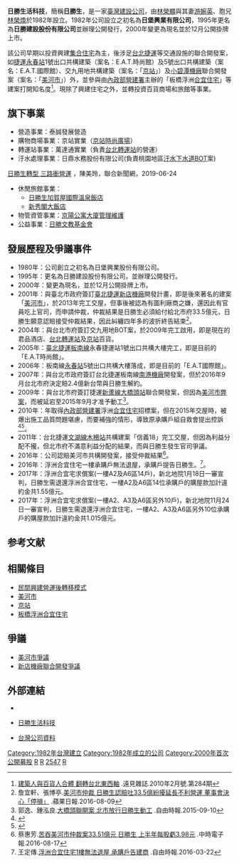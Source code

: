{{Infobox Company
| company_name         = 日勝生活科技股份有限公司
| company_name_en      = Radium Life Tech Co., Ltd.
| trading_name         = 日勝生
| company_logo         = 
| company_type         = [[上市公司|上市公司]]
| traded_as            = {{twse|2547}}<br>（2000年12月22日上市）
| local_code_name              = TW
| local_code              = 12373243
| company_slogan       = Co-living On
| foundation           = 1982年3月26日
| location             = {{ROC-TW}}<br>[[台北市|台北市]][[大同區_(臺北市)|大同區]][[市民大道|市民大道一段]]209號14樓
| key_people           = [[董事長|董事長]]：[[林榮顯|林榮顯]]<br>[[總經理|總經理]]：[[劉垚凱|劉垚凱]]
| industry             = [[營建|建設營造業]]
| products             = 興建住宅、商業大樓及出租出售業務
| capital              = [[新臺幣|新台幣]]8,944,192,630元（2016年3月）
| revenue              = 
| operating_income     = 
| profit               = 
| num_employees        = 
| accounting_period    = 
| parent               = 
| divisions            = 
| subsid               = [[京站實業|京站實業]]<br/>[[萬達通實業|萬達通實業]]<br/>[[日勝生加賀屋|日勝生加賀屋]]<br/>[[新秀閣大飯店|新秀閣大飯店]]<br/>[[泰誠發展營造|泰誠發展營造]]<br/>[[集順生活科技|集順生活科技]]<br/>[[日翔租賃興業|日翔租賃興業]]<br/>[[日鼎水務|日鼎水務]]<br/>[[京陽公寓大廈管理維護|京陽公寓大廈管理維護]]
| homepage             = {{url|https://www.radium.com.tw/}}
| footnotes            = 
}}

'''日勝生活科技'''，簡稱'''日勝生'''，是一家[[臺灣|臺灣]][[建設|建設]][[公司|公司]]，由[[林榮顯|林榮顯]]與其妻[[游婉英|游婉英]]、胞兄[[林榮煥|林榮煥]]於1982年設立。1982年公司設立之初名為'''日堡興業有限公司'''，1995年更名為'''日勝建設股份有限公司'''並辦理公開發行，2000年變更為現名並於12月公開掛牌上市。

該公司早期以投資興建[[集合住宅|集合住宅]]為主，後涉足[[台北捷運|台北捷運]]等交通設施的聯合開發案，如[[捷運永春站|捷運永春站]]1號出口共構建築（案名：E.A.T.時尚館）及5號出口共構建築（案名：E.A.T.國際館）、交九用地共構建築（案名：「[[京站|京站]]」）及[[新店機廠|小碧潭機廠]]聯合開發案（案名：「[[美河市|美河市]]」）外，並參與由[[中華民國內政部|內政部]][[營建署|營建署]]主辦的「板橋浮洲[[合宜住宅|合宜住宅]]」等建案打開知名度<ref>[http://www.gvm.com.tw/Boardcontent_15793.html 建築人與百貨人合體 翻轉台北東西軸 ] {{Wayback|url=http://www.gvm.com.tw/Boardcontent_15793.html |date=20180323155406 }}.遠見雜誌.2010年2月號.第284期</ref>。現除了興建住宅之外，並轉投資百貨商場和旅館等事業。

== 旗下事業 ==
* 營造事業：泰誠發展營造
* 購物商場事業：京站實業（[[京站時尚廣場|京站時尚廣場]]）
* 轉運站事業：萬達通實業（負責[[台北轉運站|台北轉運站]]的營運）
* 汙水處理事業：日鼎水務股份有限公司(負責桃園地區[[汙水下水道|汙水下水道]][[BOT模式|BOT]]案)<REF>
[https://udn.com/news/story/7252/3890407 日勝生轉型 三路衝營運] {{Wayback|url=https://udn.com/news/story/7252/3890407 |date=20190918075425 }}，陳美玲，聯合新聞網，2019-06-24
</REF>
* 休閒旅館事業：
** [[日勝生加賀屋|日勝生加賀屋國際溫泉飯店]]
** [[新秀閣大飯店|新秀閣大飯店]]
* 物管資管事業：[[京陽公寓大廈管理維護|京陽公寓大廈管理維護]]
* 公益事業：[[日勝文教基金會|日勝文教基金會]]

== 發展歷程及爭議事件 ==
*1980年：公司創立之初名為日堡興業股份有限公司。
*1995年：更名為日勝建設股份有限公司，並辦理公開發行。
*2000年：變更為現名，並於12月公開掛牌上市。
*2001年：與臺北市政府簽訂[[臺北捷運|臺北捷運]][[新店機廠|新店機廠]]開發計畫，即是後來著名的建案「[[美河市|美河市]]」，於2013年完工交屋，但事後被認為有圖利廠商之嫌，還因此有官員吃上官司，而申請仲裁，仲裁結果是日勝生必須給付給北市府33.5億元，日勝生願意認賠接受仲裁結果，因此糾纏四年多的波折終告結束<ref>詹宜軒、張博亭.[http://www.appledaily.com.tw/appledaily/article/headline/20160809/37340561/ 美河市仲裁 日勝生認賠吐33.5億紛擾延長不利營運 董事會決心「停損」] {{Wayback|url=http://www.appledaily.com.tw/appledaily/article/headline/20160809/37340561/ |date=20170526153238 }}.蘋果日報.2016-08-09</ref>。
*2004年：與台北市府簽訂交九用地BOT案，於2009年完工啟用，即是現在的君品酒店、[[台北轉運站|台北轉運站]]及[[京站|京站]]百貨。
*2005年：[[臺北捷運|臺北捷運]][[板南線|板南線]]永春捷運站1號出口共構大樓完工，即是目前的「E.A.T時尚館」。
*2006年：板南線[[永春站_(台北市)|永春站]]5號出口共構大樓落成，即是目前的「E.A.T國際館」。
*2007年：與台北市政府簽訂台北捷運板南線[[南港機廠|南港機廠]]開發案，但於2016年9月台北市府決定賠2.4億新台幣與日勝生解約。
*2009年：與台北市府簽訂捷運[[新蘆線|新蘆線]][[大橋頭站|大橋頭站]]聯合開發案，但因為[[美河市弊案|美河市弊案]]，而被延宕至2015年9月才准予動工<ref>郭逸、鍾泓良.[http://news.ltn.com.tw/news/business/paper/914286 大橋頭聯開案 北市放行日勝生動工] {{Wayback|url=http://news.ltn.com.tw/news/business/paper/914286 |date=20180323092725 }}.自由時報.2015-09-10</ref>。
*2010年：年取得[[中華民國內政部|內政部]][[營建署|營建署]]浮洲[[合宜住宅|合宜住宅]]招標案，但在2015年交屋時，被爆出施工品質問題堪慮，而要補強的情形，導致原承購戶組自救會提出控訴<ref>{{cite news |author=[[潘姿羽_(台灣記者)|潘姿羽]] |last= |first= |date=2015-04-30 |title=日勝生太誇張！浮洲合宜宅　大樑震出裂縫 |url=http://www.appledaily.com.tw/realtimenews/article/new/20150430/601819/ |newspaper=[[台灣蘋果日報|台灣蘋果日報]] |location=台灣 |access-date=2015-04-30 |archive-date=2017-09-10 |archive-url=https://web.archive.org/web/20170910101211/http://www.appledaily.com.tw/realtimenews/article/new/20150430/601819 |dead-url=no }}</ref><ref>{{cite news |author=賴筱桐 |last= |first= |date=2016-08-12 |title=浮洲合宜宅要補強 還待審查 |url=http://news.ltn.com.tw/news/local/paper/1020795 |newspaper=[[自由時報|自由時報]] |location=台灣 |access-date=2016-08-12 |archive-date=2019-12-07 |archive-url=https://web.archive.org/web/20191207122509/https://news.ltn.com.tw/news/local/paper/1020795 |dead-url=no }}</ref>。
*2011年：台北捷運[[文湖線|文湖線]][[木柵站|木柵站]]共構建案「信義18」完工交屋，但因為利益分配不攏，但北市府不滿意利益分配的結果，而與日勝生發生官司爭議。
*2016年：公司認賠美河市共構開發案，接受仲裁結果<ref>蔡惠芳.[http://www.chinatimes.com/newspapers/20160817000232-260206 苦吞美河市仲裁案33.51億元 日勝生 上半年每股虧3.98元] {{Wayback|url=http://www.chinatimes.com/newspapers/20160817000232-260206 |date=20191207025332 }}.中時電子報.2016-08-17</ref>。
*2016年：浮洲合宜住宅一樓承購戶無法退屋，承購戶提告日勝生。<ref>王定傳.[http://news.ltn.com.tw/news/society/breakingnews/1640681 浮洲合宜住宅1樓無法退屋 承購戶告建商] {{Wayback|url=http://news.ltn.com.tw/news/society/breakingnews/1640681 |date=20191207030625 }}.自由時報.2016-03-22</ref>。
*2017年：浮洲合宜宅求償案(一樓A2及A6區14戶)，新北地院1月18日一審宣判，日勝生需退還浮洲合宜住宅，一樓A2及A6區14位承購戶的購屋款加計違約金共1.55億元。
*2017年：浮洲合宜宅求償案(一樓A2、A3及A6區另外10戶)，新北地院11月24日一審宣判，日勝生需退還浮洲合宜住宅，一樓A2、A3及A6區另外10位承購戶的購屋款加計違約金共1.015億元。

== 参考文献 ==
{{Reflist}}

== 相關條目 ==
* [[民間興建營運後轉移模式|民間興建營運後轉移模式]]
* [[美河市|美河市]]
* [[京站|京站]]
* [[板橋浮洲合宜住宅|板橋浮洲合宜住宅]]

==爭議==
*[[美河市爭議|美河市爭議]]
*[[新店機廠聯合開發爭議|新店機廠聯合開發爭議]]

== 外部連結 ==
*{{Commons category-inline|Radium Life Tech}}
*{{zh-tw}} [http://www.radium.com.tw/ 日勝生活科技] {{Wayback|url=http://www.radium.com.tw/ |date=20090907103504 }}
*{{zh-tw}} [http://company.g0v.ronny.tw/id/12373243 台灣公司資料]

{{日勝生集團}}
{{台灣建築公司（上市）}}
{{Portal bar|台灣|建築|企業}}
[[Category:1982年台灣建立|Category:1982年台灣建立]]
[[Category:1982年成立的公司|Category:1982年成立的公司]]
[[Category:2000年首次公開募股|Category:2000年首次公開募股]]
[[Category:台灣建築公司|R]]
[[Category:台灣企業集團|R]]
[[Category:臺灣證券交易所上市公司|2547]]
[[Category:總部位於臺北市大同區的工商業機構|R]]